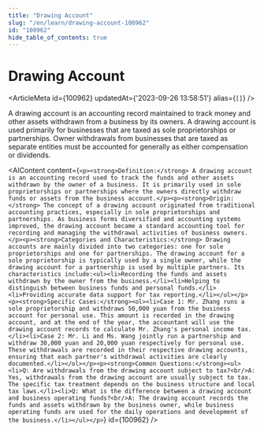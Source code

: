 ```yaml
---
title: "Drawing Account"
slug: "/en/learn/drawing-account-100962"
id: "100962"
hide_table_of_contents: true
---
```



# Drawing Account

<ArticleMeta id={100962} updatedAt={'2023-09-26 13:58:51'} alias={`[]`} />
<div className='border-solid border-b border-t-0 my-4 border-[var(--ifm-color-gray-300)]' />

A drawing account is an accounting record maintained to track money and other assets withdrawn from a business by its owners. A drawing account is used primarily for businesses that are taxed as sole proprietorships or partnerships. Owner withdrawals from businesses that are taxed as separate entities must be accounted for generally as either compensation or dividends.

<AIContent content={`<p><strong>Definition:</strong> A drawing account is an accounting record used to track the funds and other assets withdrawn by the owner of a business. It is primarily used in sole proprietorships or partnerships where the owners directly withdraw funds or assets from the business account.</p><p><strong>Origin:</strong> The concept of a drawing account originated from traditional accounting practices, especially in sole proprietorships and partnerships. As business forms diversified and accounting systems improved, the drawing account became a standard accounting tool for recording and managing the withdrawal activities of business owners.</p><p><strong>Categories and Characteristics:</strong> Drawing accounts are mainly divided into two categories: one for sole proprietorships and one for partnerships. The drawing account for a sole proprietorship is typically used by a single owner, while the drawing account for a partnership is used by multiple partners. Its characteristics include:<ul><li>Recording the funds and assets withdrawn by the owner from the business.</li><li>Helping to distinguish between business funds and personal funds.</li><li>Providing accurate data support for tax reporting.</li></ul></p><p><strong>Specific Cases:</strong><ol><li>Case 1: Mr. Zhang runs a sole proprietorship and withdraws 50,000 yuan from the business account for personal use. This amount is recorded in the drawing account, and at the end of the year, the accountant will use the drawing account records to calculate Mr. Zhang's personal income tax.</li><li>Case 2: Mr. Li and Ms. Wang jointly run a partnership and withdraw 30,000 yuan and 20,000 yuan respectively for personal use. These withdrawals are recorded in their respective drawing accounts, ensuring that each partner's withdrawal activities are clearly documented.</li></ol></p><p><strong>Common Questions:</strong><ul><li>Q: Are withdrawals from the drawing account subject to tax?<br/>A: Yes, withdrawals from the drawing account are usually subject to tax. The specific tax treatment depends on the business structure and local tax laws.</li><li>Q: What is the difference between a drawing account and business operating funds?<br/>A: The drawing account records the funds and assets withdrawn by the business owner, while business operating funds are used for the daily operations and development of the business.</li></ul></p>`} id={100962} />
